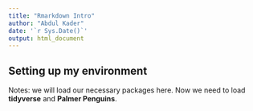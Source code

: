 ```yaml
---
title: "Rmarkdown Intro"
author: "Abdul Kader"
date: '`r Sys.Date()`'
output: html_document
---
```


## Setting up my environment
Notes: we will load our necessary packages here. Now we need to load **tidyverse** and **Palmer Penguins**.

```r

```

